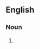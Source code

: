 {{also|jerrycan}}

==English==
{{wikipedia}}

===Noun===
{{en-noun}}
# {{alternative spelling of|jerrycan|lang=en}}